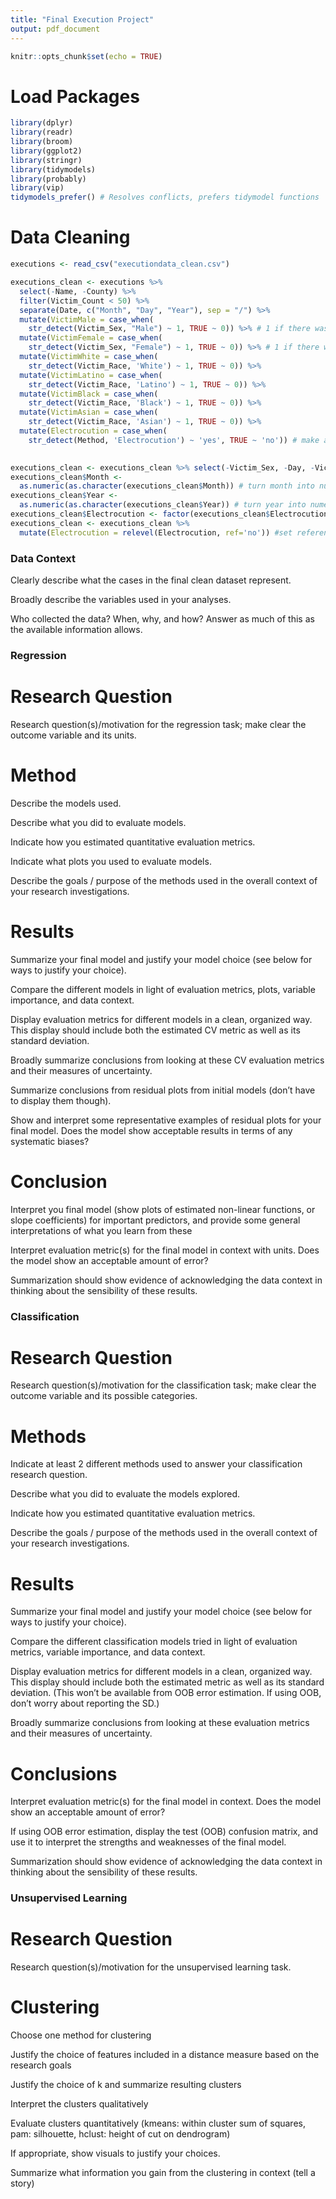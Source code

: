 ```yaml
---
title: "Final Execution Project"
output: pdf_document
---
```


```r
knitr::opts_chunk$set(echo = TRUE)
```

# Load Packages
```r
library(dplyr)
library(readr)
library(broom)
library(ggplot2)
library(stringr)
library(tidymodels) 
library(probably)
library(vip)
tidymodels_prefer() # Resolves conflicts, prefers tidymodel functions
```


# Data Cleaning
```r
executions <- read_csv("executiondata_clean.csv")

executions_clean <- executions %>%
  select(-Name, -County) %>%
  filter(Victim_Count < 50) %>%
  separate(Date, c("Month", "Day", "Year"), sep = "/") %>%
  mutate(VictimMale = case_when(
    str_detect(Victim_Sex, "Male") ~ 1, TRUE ~ 0)) %>% # 1 if there was male victim(s)
  mutate(VictimFemale = case_when(
    str_detect(Victim_Sex, "Female") ~ 1, TRUE ~ 0)) %>% # 1 if there was female victim(s)
  mutate(VictimWhite = case_when(
    str_detect(Victim_Race, 'White') ~ 1, TRUE ~ 0)) %>%
  mutate(VictimLatino = case_when(
    str_detect(Victim_Race, 'Latino') ~ 1, TRUE ~ 0)) %>%
  mutate(VictimBlack = case_when(
    str_detect(Victim_Race, 'Black') ~ 1, TRUE ~ 0)) %>%
  mutate(VictimAsian = case_when(
    str_detect(Victim_Race, 'Asian') ~ 1, TRUE ~ 0)) %>%
  mutate(Electrocution = case_when(
    str_detect(Method, 'Electrocution') ~ 'yes', TRUE ~ 'no')) # make a variable that shows if the person was electrocuted
 

executions_clean <- executions_clean %>% select(-Victim_Sex, -Day, -Victim_Race)
executions_clean$Month <-
  as.numeric(as.character(executions_clean$Month)) # turn month into numeric variable
executions_clean$Year <-
  as.numeric(as.character(executions_clean$Year)) # turn year into numeric variable
executions_clean$Electrocution <- factor(executions_clean$Electrocution, ordered = FALSE )
executions_clean <- executions_clean %>%
  mutate(Electrocution = relevel(Electrocution, ref='no')) #set reference level
```


### Data Context

Clearly describe what the cases in the final clean dataset represent.

Broadly describe the variables used in your analyses.

Who collected the data? When, why, and how? Answer as much of this as the available information allows.



### Regression

# Research Question

Research question(s)/motivation for the regression task; make clear the outcome variable and its units.


# Method

Describe the models used.

Describe what you did to evaluate models.

Indicate how you estimated quantitative evaluation metrics.

Indicate what plots you used to evaluate models.

Describe the goals / purpose of the methods used in the overall context of your research investigations.


# Results

Summarize your final model and justify your model choice (see below for ways to justify your choice).

  Compare the different models in light of evaluation metrics, plots, variable importance, and data context.
  
  Display evaluation metrics for different models in a clean, organized way. This display should include both the     estimated CV metric as well as its standard deviation.
  
  Broadly summarize conclusions from looking at these CV evaluation metrics and their measures of uncertainty.
  
  Summarize conclusions from residual plots from initial models (don’t have to display them though).
  
Show and interpret some representative examples of residual plots for your final model. Does the model show acceptable results in terms of any systematic biases?


# Conclusion

Interpret you final model (show plots of estimated non-linear functions, or slope coefficients) for important predictors, and provide some general interpretations of what you learn from these

Interpret evaluation metric(s) for the final model in context with units. Does the model show an acceptable amount of error?

Summarization should show evidence of acknowledging the data context in thinking about the sensibility of these results.



### Classification

# Research Question

Research question(s)/motivation for the classification task; make clear the outcome variable and its possible categories.


# Methods

Indicate at least 2 different methods used to answer your classification research question.

Describe what you did to evaluate the models explored.

  Indicate how you estimated quantitative evaluation metrics.

Describe the goals / purpose of the methods used in the overall context of your research investigations.


# Results 

Summarize your final model and justify your model choice (see below for ways to justify your choice).

  Compare the different classification models tried in light of evaluation metrics, variable importance, and data     context.

  Display evaluation metrics for different models in a clean, organized way. This display should include both the     estimated metric as well as its standard deviation. (This won’t be available from OOB error estimation. If using    OOB, don’t worry about reporting the SD.)

  Broadly summarize conclusions from looking at these evaluation metrics and their measures of uncertainty.


# Conclusions

Interpret evaluation metric(s) for the final model in context. Does the model show an acceptable amount of error?

  If using OOB error estimation, display the test (OOB) confusion matrix, and use it to interpret the strengths and   weaknesses of the final model.

Summarization should show evidence of acknowledging the data context in thinking about the sensibility of these results.



### Unsupervised Learning

# Research Question

Research question(s)/motivation for the unsupervised learning task.


# Clustering

Choose one method for clustering

Justify the choice of features included in a distance measure based on the research goals

Justify the choice of k and summarize resulting clusters

  Interpret the clusters qualitatively
  
  Evaluate clusters quantitatively (kmeans: within cluster sum of squares, pam: silhouette, hclust: height of cut on    dendrogram)
  
  If appropriate, show visuals to justify your choices.
  
Summarize what information you gain from the clustering in context (tell a story)



